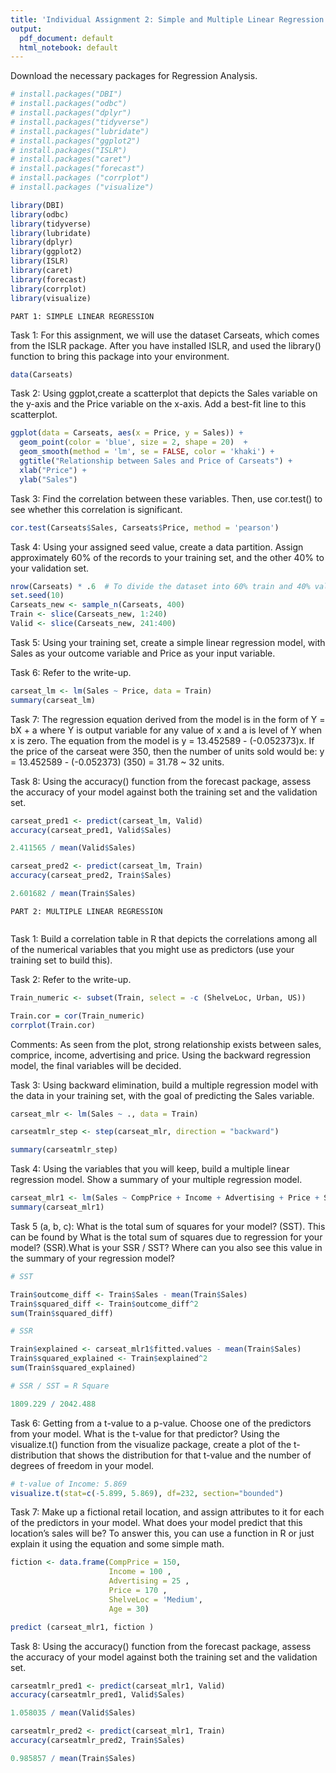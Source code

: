 ```yaml
---
title: 'Individual Assignment 2: Simple and Multiple Linear Regression by Shimony Agrawal'
output:
  pdf_document: default
  html_notebook: default
---
```


Download the necessary packages for Regression Analysis.

```r
# install.packages("DBI")
# install.packages("odbc")
# install.packages("dplyr")
# install.packages("tidyverse")
# install.packages("lubridate")
# install.packages("ggplot2")
# install.packages("ISLR")
# install.packages("caret")
# install.packages("forecast")
# install.packages ("corrplot")
# install.packages ("visualize")

library(DBI)
library(odbc)
library(tidyverse)
library(lubridate)
library(dplyr)
library(ggplot2)
library(ISLR)
library(caret)
library(forecast)
library(corrplot)
library(visualize)
```

    PART 1: SIMPLE LINEAR REGRESSION 

Task 1: For this assignment, we will use the dataset Carseats, which comes from the ISLR
package. After you have installed ISLR, and used the library() function to bring this
package into your environment. 

```r
data(Carseats)
```

Task 2: Using ggplot,create a scatterplot that depicts the Sales variable on the y-axis and the Price variable on the x-axis. Add a best-fit line to this scatterplot.

```r
ggplot(data = Carseats, aes(x = Price, y = Sales)) + 
  geom_point(color = 'blue', size = 2, shape = 20)  + 
  geom_smooth(method = 'lm', se = FALSE, color = 'khaki') +
  ggtitle("Relationship between Sales and Price of Carseats") +
  xlab("Price") +
  ylab("Sales")
```

Task 3: Find the correlation between these variables. Then, use cor.test() to see whether
this correlation is significant.

```r
cor.test(Carseats$Sales, Carseats$Price, method = 'pearson')
```

Task 4: Using your assigned seed value, create a data partition. Assign approximately 60% of the records to your training set, and the other 40% to your validation set. 

```r
nrow(Carseats) * .6  # To divide the dataset into 60% train and 40% valid 
set.seed(10) 
Carseats_new <- sample_n(Carseats, 400) 
Train <- slice(Carseats_new, 1:240)
Valid <- slice(Carseats_new, 241:400) 
```

Task 5: Using your training set, create a simple linear regression model, with Sales as your outcome variable and Price as your input variable. 

Task 6: Refer to the write-up. 

```r
carseat_lm <- lm(Sales ~ Price, data = Train)
summary(carseat_lm)
```
Task 7: The regression equation derived from the model is in the form of Y = bX + a where Y is output variable for any value of x and a is level of Y when x is zero. The equation from the model is y = 13.452589 - (-0.052373)x. 
If the price of the carseat were 350, then the number of units sold would be: y = 13.452589 - (-0.052373) (350) = 31.78 ~ 32 units.


Task 8: Using the accuracy() function from the forecast package, assess the accuracy of your model against both the training set and the validation set.

```r
carseat_pred1 <- predict(carseat_lm, Valid)
accuracy(carseat_pred1, Valid$Sales)

2.411565 / mean(Valid$Sales)

carseat_pred2 <- predict(carseat_lm, Train)
accuracy(carseat_pred2, Train$Sales)

2.601682 / mean(Train$Sales)
```

    PART 2: MULTIPLE LINEAR REGRESSION 
                            
Task 1: Build a correlation table in R that depicts the correlations among all of the numerical variables that you might use as predictors (use your training set to build this).

Task 2: Refer to the write-up. 

```r
Train_numeric <- subset(Train, select = -c (ShelveLoc, Urban, US))

Train.cor = cor(Train_numeric)
corrplot(Train.cor)
```
Comments: As seen from the plot, strong relationship exists between sales, comprice, income, advertising and price. Using the backward regression model, the final variables will be decided. 

Task 3: Using backward elimination, build a multiple regression model with the data in your training set, with the goal of predicting the Sales variable.

```r

carseat_mlr <- lm(Sales ~ ., data = Train)

carseatmlr_step <- step(carseat_mlr, direction = "backward")

```

```r
summary(carseatmlr_step)  

```

Task 4: Using the variables that you will keep, build a multiple linear regression model. Show a summary of your multiple regression model.

```r

carseat_mlr1 <- lm(Sales ~ CompPrice + Income + Advertising + Price + ShelveLoc + Age, data = Train)
summary(carseat_mlr1)

```

Task 5 (a, b, c): What is the total sum of squares for your model? (SST). This can be found by  What is the total sum of squares due to regression for your model? (SSR).What is your SSR / SST? Where can you also see this value in the summary of your regression model?


```r
# SST 

Train$outcome_diff <- Train$Sales - mean(Train$Sales)
Train$squared_diff <- Train$outcome_diff^2
sum(Train$squared_diff)

# SSR 

Train$explained <- carseat_mlr1$fitted.values - mean(Train$Sales)
Train$squared_explained <- Train$explained^2
sum(Train$squared_explained)

# SSR / SST = R Square

1809.229 / 2042.488
```

Task 6: Getting from a t-value to a p-value. Choose one of the predictors from your model. What is the t-value for that predictor? Using the visualize.t() function from the visualize package, create a plot of the t-distribution that shows the distribution for that t-value and the number of degrees of freedom in your model.

```r
# t-value of Income: 5.869
visualize.t(stat=c(-5.899, 5.869), df=232, section="bounded")

```

Task 7: Make up a fictional retail location, and assign attributes to it for each of the predictors in your model. What does your model predict that this location’s sales will be? To answer this, you can use a function in R or just explain it using the equation and some simple
math.

```r
fiction <- data.frame(CompPrice = 150,
                      Income = 100 ,
                      Advertising = 25 , 
                      Price = 170 , 
                      ShelveLoc = 'Medium', 
                      Age = 30)

predict (carseat_mlr1, fiction )
```

Task 8: Using the accuracy() function from the forecast package, assess the accuracy of your model against both the training set and the validation set.

```r
carseatmlr_pred1 <- predict(carseat_mlr1, Valid)
accuracy(carseatmlr_pred1, Valid$Sales)

1.058035 / mean(Valid$Sales)

carseatmlr_pred2 <- predict(carseat_mlr1, Train)
accuracy(carseatmlr_pred2, Train$Sales)

0.985857 / mean(Train$Sales)
```

